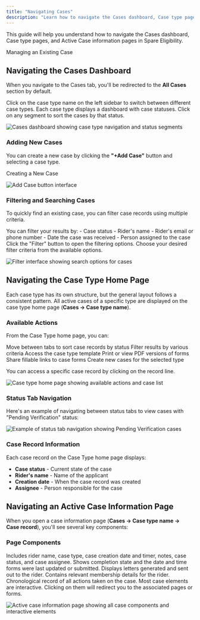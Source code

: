 ```yaml
---
title: "Navigating Cases"
description: "Learn how to navigate the Cases dashboard, Case type pages, and Active Case pages in Spare Eligibility"
---
```


This guide will help you understand how to navigate the Cases dashboard, Case type pages, and Active Case information pages in Spare Eligibility.

<Card title="Related Article" icon="link" href="https://help.sparelabs.com/en/articles/8955292-managing-an-existing-case">
  Managing an Existing Case
</Card>

## Navigating the Cases Dashboard

When you navigate to the Cases tab, you'll be redirected to the **All Cases** section by default.

<Steps>
  <Step title="Navigate between case types">
    Click on the case type name on the left sidebar to switch between different case types.
  </Step>
  <Step title="View case status dashboard">
    Each case type displays a dashboard with case statuses. Click on any segment to sort the cases by that status.
  </Step>
</Steps>

![Cases dashboard showing case type navigation and status segments](/images/spare-eligibility/managing-cases/cases-dashboard-navigation.png)

### Adding New Cases

You can create a new case by clicking the **"+Add Case"** button and selecting a case type. 

<Card title="Learn More" icon="plus" href="http://help.sparelabs.com/en/articles/8955339-creating-a-new-case">
  Creating a New Case
</Card>

![Add Case button interface](/images/spare-eligibility/managing-cases/add-case-button.png)

### Filtering and Searching Cases

To quickly find an existing case, you can filter case records using multiple criteria.

<Callout type="info">
  You can filter your results by:
  - Case status
  - Rider's name
  - Rider's email or phone number
  - Date the case was received
  - Person assigned to the case
</Callout>

<Steps>
  <Step title="Access filters">
    Click the "Filter" button to open the filtering options.
  </Step>
  <Step title="Select search conditions">
    Choose your desired filter criteria from the available options.
  </Step>
</Steps>

![Filter interface showing search options for cases](/images/spare-eligibility/managing-cases/filter-interface.png)

## Navigating the Case Type Home Page

Each case type has its own structure, but the general layout follows a consistent pattern. All active cases of a specific type are displayed on the case type home page (**Cases → Case type name**).

### Available Actions

From the Case Type home page, you can:

<CardGroup cols={2}>
  <Card title="View Case Statuses" icon="eye">
    Move between tabs to sort case records by status
  </Card>
  <Card title="Search Cases" icon="magnifying-glass">
    Filter results by various criteria
  </Card>
  <Card title="View Templates" icon="file-text">
    Access the case type template
  </Card>
  <Card title="Generate PDFs" icon="file-pdf">
    Print or view PDF versions of forms
  </Card>
  <Card title="Share Forms" icon="share">
    Share fillable links to case forms
  </Card>
  <Card title="Add Cases" icon="plus">
    Create new cases for the selected type
  </Card>
</CardGroup>

You can access a specific case record by clicking on the record line.

![Case type home page showing available actions and case list](/images/spare-eligibility/managing-cases/case-type-home-page.png)

### Status Tab Navigation

Here's an example of navigating between status tabs to view cases with "Pending Verification" status:

![Example of status tab navigation showing Pending Verification cases](/images/spare-eligibility/managing-cases/status-tab-navigation.png)

### Case Record Information

Each case record on the Case Type home page displays:

- **Case status** - Current state of the case
- **Rider's name** - Name of the applicant
- **Creation date** - When the case record was created
- **Assignee** - Person responsible for the case

## Navigating an Active Case Information Page

When you open a case information page (**Cases → Case type name → Case record**), you'll see several key components:

### Page Components

<Accordion title="Case General Information">
  Includes rider name, case type, case creation date and timer, notes, case status, and case assignee.
</Accordion>

<Accordion title="Case Forms">
  Shows completion state and the date and time forms were last updated or submitted.
</Accordion>

<Accordion title="Case Letters">
  Displays letters generated and sent out to the rider.
</Accordion>

<Accordion title="Rider's Membership Information">
  Contains relevant membership details for the rider.
</Accordion>

<Accordion title="Case Activity Log">
  Chronological record of all actions taken on the case.
</Accordion>

<Callout type="tip">
  Most case elements are interactive. Clicking on them will redirect you to the associated pages or forms.
</Callout>

![Active case information page showing all case components and interactive elements](/images/spare-eligibility/managing-cases/active-case-information-page.png)
